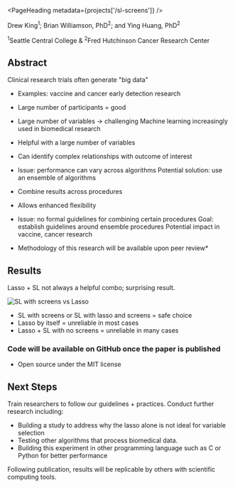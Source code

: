 
<PageHeading metadata={projects['/sl-screens']} />

Drew King<sup>1</sup>; Brian Williamson, PhD<sup>2</sup>; and Ying Huang, PhD<sup>2</sup>

<sup>1</sup>Seattle Central College & <sup>2</sup>Fred Hutchinson Cancer Research Center

## Abstract

Clinical research trials often generate "big data"

* Examples: vaccine and cancer early detection research
* Large number of participants = good
* Large number of variables -> challenging
Machine learning increasingly used in biomedical research
* Helpful with a large number of variables
* Can identify complex relationships with outcome of interest
* Issue: performance can vary across algorithms
Potential solution: use an ensemble of algorithms
* Combine results across procedures
* Allows enhanced flexibility
* Issue: no formal guidelines for combining certain procedures
Goal: establish guidelines around ensemble procedures
Potential impact in vaccine, cancer research

* Methodology of this research will be available upon peer review*

## Results

Lasso + SL not always a helpful combo; surprising result.

![SL with screens vs Lasso](/images/lasso_vs_sl.png)

* SL with screens or SL with lasso and screens = safe choice
* Lasso by itself = unreliable in most cases
* Lasso + SL with no screens = unreliable in many cases

### Code will be available on GitHub once the paper is published

* Open source under the MIT license

## Next Steps

Train researchers to follow our guidelines + practices.
Conduct further research including:

* Building a study to address why the lasso alone is not ideal for variable selection
* Testing other algorithms that process biomedical data.
* Building this experiment in other programming language such as C or Python for better performance

Following publication, results will be replicable by others with scientific computing tools.
